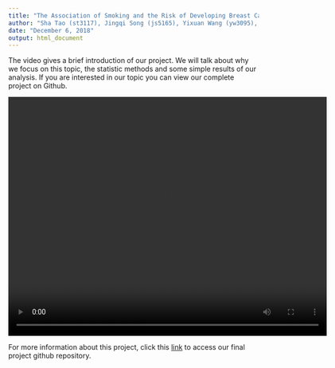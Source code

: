 ```yaml
---
title: "The Association of Smoking and the Risk of Developing Breast Cancer in the United States, Using NHANES 2011-16 Datasets"
author: "Sha Tao (st3117), Jingqi Song (js5165), Yixuan Wang (yw3095),  Ditian Li (dl3157),  Boya Guo (bg2604)"
date: "December 6, 2018"
output: html_document
---
```


The video gives a brief introduction of our project. We will talk about why we focus on this topic, the statistic methods and some simple results of our analysis. If you are interested in our topic you can view our complete project on Github.

<video width="640" height="480" controls>
  <source src="./website_files/test.mp4" type="video/mp4">
</video>

For more information about this project, click this [link](https://github.com/st3117/final_project.github.io/blob/master/final_project.md) to access our final project github repository. 
